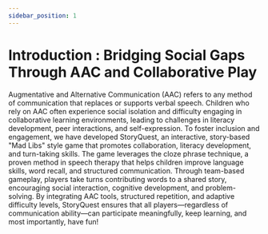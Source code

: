 ```yaml
---
sidebar_position: 1
---
```

# Introduction : Bridging Social Gaps Through AAC and Collaborative Play

Augmentative and Alternative Communication (AAC) refers to any method of communication that replaces or supports verbal speech. 
Children who rely on AAC often experience social isolation and difficulty engaging in collaborative learning environments, 
leading to challenges in literacy development, peer interactions, and self-expression. To foster inclusion and engagement, we 
have developed StoryQuest, an interactive, story-based "Mad Libs" style game that promotes collaboration, literacy development, 
and turn-taking skills. The game leverages the cloze phrase technique, a proven method in speech 
therapy that helps children improve language skills, word recall, and structured communication. Through team-based gameplay, 
players take turns contributing words to a shared story, encouraging social interaction, cognitive development, and 
problem-solving. By integrating AAC tools, structured repetition, and adaptive difficulty levels, StoryQuest ensures that 
all players—regardless of communication ability—can participate meaningfully, keep learning, and most importantly, have fun!